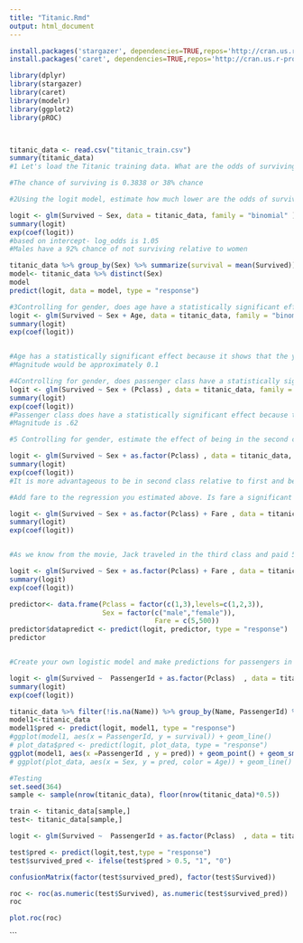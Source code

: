 ---
title: "Titanic.Rmd"
output: html_document
---

```{r setup, include=FALSE}
install.packages('stargazer', dependencies=TRUE,repos='http://cran.us.r-project.org')
install.packages('caret', dependencies=TRUE,repos='http://cran.us.r-project.org')

library(dplyr)
library(stargazer)
library(caret)
library(modelr)
library(ggplot2)
library(pROC)



titanic_data <- read.csv("titanic_train.csv")
summary(titanic_data)
#1 Let's load the Titanic training data. What are the odds of surviving the shipwreck?

#The chance of surviving is 0.3838 or 38% chance


```

```{r }
#2Using the logit model, estimate how much lower are the odds of survival for men relative to women?

logit <- glm(Survived ~ Sex, data = titanic_data, family = "binomial" )
summary(logit)
exp(coef(logit))
#based on intercept- log_odds is 1.05
#Males have a 92% chance of not surviving relative to women

titanic_data %>% group_by(Sex) %>% summarize(survival = mean(Survived))
model<- titanic_data %>% distinct(Sex)
model
predict(logit, data = model, type = "response")
```

```{r }
#3Controlling for gender, does age have a statistically significant effect on the odds of survival? If so, what is the magnitude of that effect?
logit <- glm(Survived ~ Sex + Age, data = titanic_data, family = "binomial" )
summary(logit)
exp(coef(logit))


#Age has a statistically significant effect because it shows that the younger you are the higher your chance of surviving.
#Magnitude would be approximately 0.1

```

```{r}
#4Controlling for gender, does passenger class have a statistically significant effect on the odds of survival? If so, what is the magnitude of that effect?
logit <- glm(Survived ~ Sex + (Pclass) , data = titanic_data, family = "binomial" )
summary(logit)
exp(coef(logit))
#Passenger class does have a statistically significant effect because the higher the class, the more your chance of survival increases.
#Magnitude is .62

```

```{r}
#5 Controlling for gender, estimate the effect of being in the second class relative to first class, and the effect of being in the third relative to first.

logit <- glm(Survived ~ Sex + as.factor(Pclass) , data = titanic_data, family = "binomial" )
summary(logit)
exp(coef(logit))
#It is more advantageous to be in second class relative to first and better to be in first class relative to third

```

```{r}
#Add fare to the regression you estimated above. Is fare a significant determinant of survival controlling for gender and passenger class? Do you think that if we regressed survival on just gender and fare, fare would be significant? Explain.

logit <- glm(Survived ~ Sex + as.factor(Pclass) + Fare , data = titanic_data, family = "binomial" )
summary(logit)
exp(coef(logit))



```

```{r }
#As we know from the movie, Jack traveled in the third class and paid 5 pounds (I know that Jack actually won the ticket in poker, but Swen, from whom Jack won the ticket, paid .). Rose traveled in the first class and paid 500 for her ticket (I know that her fiancee, Cal Hockley - Pittsburgh steel tycoon, actually bought the ticket, but .). What is the probability that Jack will survive? What is the probability that Rose will survive?

logit <- glm(Survived ~ Sex + as.factor(Pclass) + Fare , data = titanic_data, family = "binomial" )
summary(logit)
exp(coef(logit))

predictor<- data.frame(Pclass = factor(c(1,3),levels=c(1,2,3)),
                       Sex = factor(c("male","female")), 
                                    Fare = c(5,500))
predictor$datapredict <- predict(logit, predictor, type = "response")
predictor



```


```{r}
#Create your own logistic model and make predictions for passengers in the Titanic test data set. Keep in mind that you must make predictions for all passengers in the test data (even those with missing values). Use your own probability cut off for predicting survival (0.5 is a natural start). Did you do better with logistic regression than with decision trees? Which algorithm do you like better?

logit <- glm(Survived ~  PassengerId + as.factor(Pclass)  , data = titanic_data, family = "binomial" )
summary(logit)
exp(coef(logit))

titanic_data %>% filter(!is.na(Name)) %>% group_by(Name, PassengerId) %>%summarize(survival = mean(Survived)) %>% View()
model1<-titanic_data
model1$pred <- predict(logit, model1, type = "response")
#ggplot(model1, aes(x = PassengerId, y = survival)) + geom_line()
# plot_data$pred <- predict(logit, plot_data, type = "response")
ggplot(model1, aes(x =PassengerId , y = pred)) + geom_point() + geom_smooth()
# ggplot(plot_data, aes(x = Sex, y = pred, color = Age)) + geom_line() + geom_point(aes(x = Sex, y = frac))

#Testing
set.seed(364)
sample <- sample(nrow(titanic_data), floor(nrow(titanic_data)*0.5))

train <- titanic_data[sample,]
test<- titanic_data[sample,]

logit <- glm(Survived ~  PassengerId + as.factor(Pclass)  , data = titanic_data, family = "binomial" )

test$pred <- predict(logit,test,type = "response")
test$survived_pred <- ifelse(test$pred > 0.5, "1", "0")

confusionMatrix(factor(test$survived_pred), factor(test$Survived))

roc <- roc(as.numeric(test$Survived), as.numeric(test$survived_pred))
roc

plot.roc(roc)


```
```



